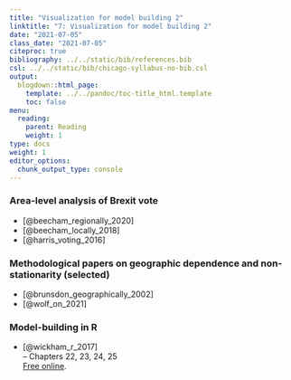 ```yaml
---
title: "Visualization for model building 2"
linktitle: "7: Visualization for model building 2"
date: "2021-07-05"
class_date: "2021-07-05"
citeproc: true
bibliography: ../../static/bib/references.bib
csl: ../../static/bib/chicago-syllabus-no-bib.csl
output:
  blogdown::html_page:
    template: ../../pandoc/toc-title_html.template
    toc: false
menu:
  reading:
    parent: Reading
    weight: 1
type: docs
weight: 1
editor_options:
  chunk_output_type: console
---
```



### Area-level analysis of Brexit vote

- [@beecham_regionally_2020]
- [@beecham_locally_2018]
- [@harris_voting_2016]


### Methodological papers on geographic dependence and non-stationarity (selected)

- [@brunsdon_geographically_2002]
- [@wolf_on_2021]

### Model-building in R

- [@wickham_r_2017]\
-- Chapters 22, 23, 24, 25\
[Free online](https://r4ds.had.co.nz/).
